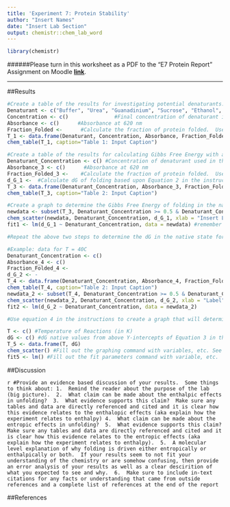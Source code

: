 ```yaml
---
title: 'Experiment 7: Protein Stability'
author: "Insert Names"
date: "Insert Lab Section"
output: chemistr::chem_lab_word
---
```


```r
library(chemistr)
```   

######Please turn in this worksheet as a PDF to the "E7 Protein Report" Assignment on Moodle [**link**](https://moodle.reed.edu/mod/assign/view.php?id=94734).


***

##Results


```r
#Create a table of the results for investigating potential denaturants.  In the caption include the constant conditions in all the reactions such as temperature, concentration phycocyanin, pathlength, and wavelength measured.
Denaturant <- c("Buffer", "Urea", "Guanadinium", "Sucrose", "Ethanol", "SDS", "Acetone") #Identity of denaturants
Concentration <- c()               #Final concentration of denaturant in your reaction
Absorbance <- c()      #Absorbance at 620 nm
Fraction_Folded <-      #Calculate the fraction of protein folded.  Use the protein in buffer as 100% folded.  Remember to change to the correct number of sig figs when in Word. 
T_1 <- data.frame(Denaturant, Concentration, Absorbance, Fraction_Folded)
chem_table(T_1, caption="Table 1: Input Caption")
```


```r
#Create a table of the results for calculating Gibbs Free Energy with a single denaturant at a constant temperature.  In the caption include the constant conditions in all the reactions such as denaturant used, concentration phycocyanin, pathlength, wavelength measured, and temperature.
Denaturant_Concentration <- c() #Concentration of denaturant used in the reactions
Absorbance_3 <- c()      #Absorbance at 620 nm
Fraction_Folded_3 <-    #Calculate the fraction of protein folded.  Use the no denaturant as 100% folded.  Watch sig figs.
d_G_1 <-  #Calculate dG of folding based upon Equation 2 in the instructions
T_3 <- data.frame(Denaturant_Concentration, Absorbance_3, Fraction_Folded_3, d_G_1)
chem_table(T_3, caption="Table 2: Input Caption")
```

```r
#Create a graph to determine the Gibbs Free Energy of folding in the native state based upon Equation 3 in the instructions.  Only include Gibbs values that are significantly above and below the 100% folded and unfolded state (consult an instructor on this if you are unsure). Make sure you include the  y-intercept, slope, and R^2 value in the caption.
newdata <- subset(T_3, Denaturant_Concentration >= 0.5 & Denaturant_Concentration <= 5, select=c(Denaturant_Concentration, d_G_1))  #This code will allow you to only select a subset of your values in Table 2.  This is important in making sure you are significantly above 0% and below 100% folded.
chem_scatter(newdata, Denaturant_Concentration, d_G_1, xlab = "Insert Label", ylab= "Insert Label")
fit1 <- lm(d_G_1 ~ Denaturant_Concentration, data = newdata) #remember to view the values from this, you must type summary(fit1) into the console.


```


```r
#Repeat the above two steps to determine the dG in the native state for multiple temperatures.  This data does not need to be shown in the final report, but will be needed for graphing and calculating the enthalpy and entropy of folding in the next section.

#Example: data for T = 40C
Denaturant_Concentration <- c() 
Absorbance_4 <- c()     
Fraction_Folded_4 <-      
d_G_2 <- -
T_4 <- data.frame(Denaturant_Concentration, Absorbance_4, Fraction_Folded_4, d_G_2)
chem_table(T_4, caption="Table 2: Input Caption")
newdata_2 <- subset(T_4, Denaturant_Concentration >= 0.5 & Denaturant_Concentration <= 1.75, select=c(Denaturant_Concentration, d_G_2))  
chem_scatter(newdata_2, Denaturant_Concentration, d_G_2, xlab = "Label", ylab= "Label") #Since this chunk is not going into the final report, it won't appear below this chunk when your run the code.  To view the plot or fit data, you can copy and paste these values into the console and the graph will appear in the plots window.
fit2 <- lm(d_G_2 ~ Denaturant_Concentration, data = newdata_2)


```

```r
#Use equation 4 in the instructions to create a graph that will determine the entropy and enthalpy of folding.  Make sure to include the slope (+/- uncertainty) and the intercept (+/- uncertainty) in the caption.

T <- c() #Temperature of Reactions (in K)
dG <- c() #dG native values from above Y-intercepts of Equation 3 in the instructions
T_5 <- data.frame(T, dG)
chem_scatter() #Fill out the graphing command with variables, etc. See examples above.
fit5 <- lm() #Fill out the fit parameters command with variable, etc.  See examples above.

```

##Discussion

`r #Provide an evidence based discussion of your results.  Some things to think about: 1.  Remind the reader about the purpose of the lab (big picture).  2.  What claim can be made about the enthalpic effects in unfolding?  3.  What evidence supports this claim?  Make sure any tables and data are directly referenced and cited and it is clear how this evidence relates to the enthalopic effects (aka explain how the experiment relates to enthalpy) 4.  What claim can be made about the entropic effects in unfolding?  5.  What evidence supports this claim?  Make sure any tables and data are directly referenced and cited and it is clear how this evidence relates to the entropic effects (aka explain how the experiment relates to enthalpy).  5.  A molecular level explanation of why folding is driven either entropically or enthalpically or both.  If your results seem to not fit your understanding of the chemistry or are somehow confusing, then provide an error analysis of your results as well as a clear descirition of what you expected to see and why.  6.  Make sure to include in-text citations for any facts or understanding that came from outside references and a complete list of references at the end of the report`






##References






